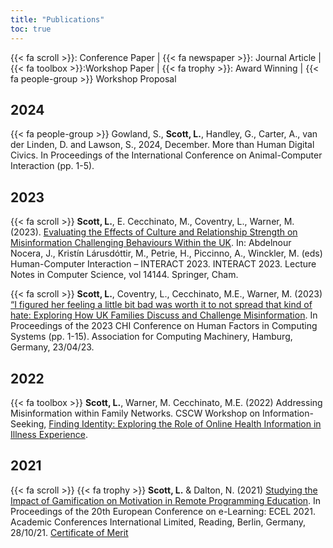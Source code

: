 ```yaml
---
title: "Publications"
toc: true
---
```


{{< fa scroll >}}: Conference Paper | 
{{< fa newspaper >}}: Journal Article | 
{{< fa toolbox >}}:Workshop Paper |
{{< fa trophy >}}: Award Winning |
{{< fa people-group >}} Workshop Proposal

## 2024
{{< fa people-group >}} Gowland, S., **Scott, L.**, Handley, G., Carter, A., van der Linden, D. and Lawson, S., 2024, December. More than Human Digital Civics. In Proceedings of the International Conference on Animal-Computer Interaction (pp. 1-5).

## 2023

{{< fa scroll >}} **Scott, L.**, E. Cecchinato, M., Coventry, L., Warner, M. (2023). [Evaluating the Effects of Culture and Relationship Strength on Misinformation Challenging Behaviours Within the UK](https://doi.org/10.1007/978-3-031-42286-7_23). In: Abdelnour Nocera, J., Kristín Lárusdóttir, M., Petrie, H., Piccinno, A., Winckler, M. (eds) Human-Computer Interaction – INTERACT 2023. INTERACT 2023. Lecture Notes in Computer Science, vol 14144. Springer, Cham. 

{{< fa scroll >}} **Scott, L.**, Coventry, L., Cecchinato, M.E., Warner, M. (2023) ["I figured her feeling a little bit bad was worth it to not spread that kind of hate: Exploring How UK Families Discuss and Challenge Misinformation](https://dl.acm.org/doi/abs/10.1145/3544548.3581202). In Proceedings of the 2023 CHI Conference on Human Factors in Computing Systems (pp. 1-15). Association for Computing Machinery, Hamburg, Germany, 23/04/23.

## 2022


{{< fa toolbox >}} **Scott, L.**, Warner, M. Cecchinato, M.E. (2022) Addressing Misinformation within Family Networks. CSCW Workshop on Information-Seeking, [Finding Identity: Exploring the Role of Online Health Information in Illness Experience](https://sites.google.com/view/info-seeking101/home).  

## 2021
{{< fa scroll >}} {{< fa trophy >}} **Scott, L.** & Dalton, N. (2021) [Studying the Impact of Gamification on Motivation in Remote Programming Education](https://nrl.northumbria.ac.uk/id/eprint/47507/). In Proceedings of the 20th European Conference on e-Learning: ECEL 2021. Academic Conferences International Limited, Reading, Berlin, Germany, 28/10/21. [Certificate of Merit](https://www.academic-conferences.org/conferences/ecel/ecel-future-and-past/)